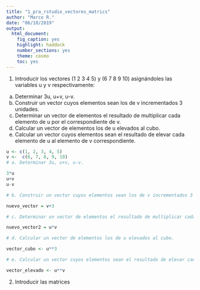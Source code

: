 ```yaml
---
title: "1_pra_rstudio_vectores_matrics"
author: "Marco R."
date: "06/10/2019"
output: 
  html_document: 
    fig_caption: yes
    highlight: haddock
    number_sections: yes
    theme: cosmo
    toc: yes
---
```


1. Introducir los vectores (1 2 3 4 5) y (6 7 8 9 10) asignándoles las variables u y v respectivamente: 

a. Determinar 3u, u+v, u-v. 
b. Construir un vector cuyos elementos sean los de v incrementados 3 unidades. 
c. Determinar un vector de elementos el resultado de multiplicar cada elemento de u por el correspondiente de v. 
d. Calcular un vector de elementos los de u elevados al cubo. 
e. Calcular un vector cuyos elementos sean el resultado de elevar cada elemento de u al elemento de v correspondiente. 


```r
u <- c(1, 2, 3, 4, 5)
v <-  c(6, 7, 8, 9, 10)
# a. Determinar 3u, u+v, u-v. 

3*u
u+v
u-v

```

```r
# b. Construir un vector cuyos elementos sean los de v incrementados 3 unidades.

nuevo_vector = v+3
```

```r
# c. Determinar un vector de elementos el resultado de multiplicar cada elemento de u por el correspondiente de v. 

nuevo_vector2 = u*v
```


```r
# d. Calcular un vector de elementos los de u elevados al cubo.

vector_cubo <- u**3
```

```r
# e. Calcular un vector cuyos elementos sean el resultado de elevar cada elemento de u al elemento de v correspondiente. 

vector_elevado <- u**v
```


2. Introducir las matrices 

\documentclass{article}
\usepackage{amsmath}
\begin{document}
\[
A=\begin{bmatrix}
    {1} & {2} & {1} \\
    {5} & {4} & {3} \\
    {7} & {1} & {0}
\end{bmatrix}
, B =
\begin{bmatrix}
    {-2}& {5} & {7} \\
    {4} & {3} & {1} \\
    {8} & {-1} & {3}
\end{bmatrix}
\]
\end{document}



a. Calcular A+B, AB, \[ A^4 \] 
b. Determinar una matriz cuyos elementos sean el resultado de multiplicar cada elemento de A por el correspondiente de B. 
c. Determinar una matriz cuyos elementos sean el resultado de dividir cada elemento de A por el correspondiente de B. 

```r
v1 <- c(1, 2, 1)
v2 <- c(5, 4, 3)
v3 <- c(7, 1, 0)
A <- rbind(v1, v2, v3)
b1 <- c(-2, 5, 7)
b2 <- c(4, 3, 1)
b3 <- c(8, -1, 3)
B <- rbind(b1, b2, b3)
print(B)
# a. Calcular A+B, AB, \[ A^4 \]
A+B
AB <- cbind(A, B)
print(AB)
A4 <- A^4
print(A4)
```

```r
# b. Determinar una matriz cuyos elementos sean el resultado de multiplicar cada elemento de A por el correspondiente de B. 
nueva_matriz <- A*B
print(A)
print(B)
print(nueva_matriz)

```

```r
# c. Determinar una matriz cuyos elementos sean el resultado de dividir cada elemento de A por el correspondiente de B.

matriz_division <- A/B
print(matriz_division)
```



3. Determinar si es posible: 

a. La inversa de A y de B. Verificar que el producto de una matriz por su inversa es la matriz identidad. 
b. La traza de B. 
c. El determinante y el rango de A.  

Pista: ayuda en inglés...

```r
# a. La inversa de A y de B. Verificar que el producto de una matriz por su inversa es la matriz identidad. 
help("matrix")
inversa_a <- solve(A)
#print(A)
#print(inversa_a)
print(A*inversa_a)




```


```r
# b. La traza de B. 
traza <- sum(diag(B))
print(B)
print(traza)
```


```r
# c. El determinante y el rango de A. 
determinante <- det(A)
```


4. Una empresa compra los siguientes artículos: 

|Referencia artículo | Cantidad de artículo | Precio de la unidad (sin IVA) |
|----------------------------------------------------------------------------
|100 |200 |190 |101 |
|150 |345 |102 |500 |
|69  |103 |49  |598 |


a. Introducir la tabla en mediante tres vectores: referencia, cantidad y coste. 
b. Determinar el coste total de cada producto. 
c. Construir una tabla con cada artículo y su coste total. 
d. Calcular el coste total a pagar por la empresa incluyendo un 21% de IVA 


```r
# a. Introducir la tabla en mediante tres vectores: referencia, cantidad y coste.

referencia <- c(100, 200, 190, 101)
cantidad <- c(150, 345, 102, 500)
coste <- c(69, 103, 49, 598)
matriz1 <- rbind(referencia, cantidad, coste)
print(matriz1)
colnames("Referencia artículo", "Cantidad de artículo", "Precio de la unidad (sin IVA)")

```

```r
# Respuesta b
```


```r
# Respuesta c
```


```r
# Respuesta d
```


5. Introducir los vectores u=(2,3,4) y v=(3,-4,8). 
a. Determinar la suma y el producto de todos los elementos de u. 
b. Calcular el máximo y mínimo de los elementos de v, así como el lugar donde están situados. 
c. Calcular el producto escalar de u y v. 
d. Determinar el módulo de los vectores.

```r
# Respuesta a Determinar la suma y el producto de todos los elementos de u. 
u <- c(2,3,4)
v <- c(3,-4,8)
suma_u <- sum(u)
producto_u <- prod(u) 
```


```r
# Respuesta b.Calcular el máximo y mínimo de los elementos de v, así como el lugar donde están situados.
minimo <- which.min(u)
maximo <- which.max(u)
print(minimo)
print(maximo)
print(u[minimo])
print(u[maximo])


```


```r
# Respuesta c. Calcular el producto escalar de u y v.
producto_escalar <- u %*% v
print(producto_escalar)
```


```r
# Respuesta d. Determinar el módulo de los vectores.
modulo_u <- sqrt(u[1]**2+u[2]**2+u[3]**2)
modulo_u
```

6. Construir los vectores cuyos elementos sean: 

a. Los números naturales comprendidos entre el 10 y el 100. 
b. (-1, -0,8, -0.6,............, 1.6, 1.8, 2). 
 112
c. Desde el 1 hasta el 3 igualmente espaciados y con un total de 38 elementos


```r
#Respuesta a. Los números naturales comprendidos entre el 10 y el 100.
v_naturales <- seq(10, 100, 1)
v_naturales

```

```r
# Respuesta b. (-1, -0,8, -0.6,............, 1.6, 1.8, 2). 
vector_1 <- seq(-1, 2, 0.2)
vector_1
length(vector_1)
```

```r
# Respuesta c. Desde el 1 hasta el 3 igualmente espaciados y con un total de 38 elementos
vector_2 <- seq(1, 3, length.out = 38)
vector_2
length(vector_2)
```



7. Dados u=(1,2,3), v=(4,5,6)

a. Construir el vector (0,1,2,3) a partir de u. 
b. Construir el vector de elementos los de u y v 

```r
# Respuesta a. Construir el vector (0,1,2,3) a partir de u.
u = c(1,2,3)
v = c(4,5,6)
c(0,u)
```

```r
# Respuesta b. Construir el vector de elementos los de u y v 
c(u,v)
```


8. Construir un vector w con los cuadrados de los 15 primeros números naturales. 

a. Extraer el cuadrado de 7. 
b. Extraer los cuadrados de los elementos que van desde el 2 al 6 ambos inclusive. 
c. Extraer los cuadrados de los elementos que van desde el 7 al 13 ambos inclusive en sentido inverso 
d. Construir, a partir de w un vector con los cuadrados de 1, 3, 7,14.


```r
# 8. Construir un vector w con los cuadrados de los 15 primeros números naturales. a. Extraer el cuadrado de 7. 
w <- seq(1,15)**2
w[7]
```


```r
# b. Extraer los cuadrados de los elementos que van desde el 2 al 6 ambos inclusive.
w[2:6]
```


```r
# Respuesta c Extraer los cuadrados de los elementos que van desde el 7 al 13 ambos inclusive en sentido inverso 
w[13:7]
```

```r
# Respuesta d Construir, a partir de w un vector con los cuadrados de 1, 3, 7,14.
nuevo <- c(w[1],w[3],w[7],w[14])
nuevo
```


9. Consider a vector:
x <- c(4,6,5,7,10,9,4,15)

What is the value of:
c(4,6,5,7,10,9,4,15) < 7

a. TRUE, FALSE, TRUE, FALSE, FALSE, FALSE, TRUE, FALSE
b. TRUE, TRUE, TRUE, FALSE, FALSE, FALSE, TRUE, FALSE
c. FALSE, TRUE, TRUE, FALSE, FALSE, FALSE, TRUE, FALSE
d. TRUE, TRUE, TRUE, TRUE, TRUE, FALSE, TRUE, FALSE
e. TRUE, TRUE, TRUE, FALSE, FALSE, FALSE, TRUE, FALSE


```r
# Respuesta b. TRUE, TRUE, TRUE, FALSE, FALSE, FALSE, TRUE, FALSE

```


10. If
z <- 0:9
then what is the output from the following R-statements:

digits <- as.character(z)
as.integer(digits)

a. Error in subset. object 'z' not found
b. 0, 1, 2, 3, 4, 5, 6, 7, 8, 9
c. "NA", "NA", "NA", "NA", "NA", "NA", "NA", "NA", "NA"
d. "0", "1", "2", "3", "4", "5", "6", "7", "8", "9"
e. 0, 0, 0, 0, 0, 0, 0, 0, 0

```r
# Respuesta b. 0, 1, 2, 3, 4, 5, 6, 7, 8, 9
z <- 0:9

digits <- as.character(z)
digits
as.integer(digits)
```



11. Consider the vector:
x <- c(1,2,3,4)

What is the value of k for:
(x+2)[(!is.na(x)) & x > 0] -> k

a. 1, 2, 3, 4
b. 1, 4, 9, 16
c. Error: object 'k' not found
d. 3, 4, 5, 6
e. numeric(0)


```r
# Respuesta
x <- c(1,2,3,4)


(x+2)[(!is.na(x)) & x > 0] -> k
k
```


12. Opcional (Dataframe)
Consider the AirPassenger data set
data(AirPassengers)

Which statement will produce the following output?
##  [1] 112 118 132 129 121 135 148 148 136 119 104 118

a. AirPassengers[time(AirPassengers) >= 1949 & time(AirPassengers) < 1950, 12]
b. AirPassengers[AirPassengers >= 1949 & AirPassengers < 1950]
c. AirPassengers[time(AirPassengers) >= 1949 & time(AirPassengers) < 1950]
d. AirPassengers[AirPassengers >= 1949 & AirPassengers < 1950, 12]
e. c[[1]]

```r
# Respuesta
data("AirPassengers")
```



13. If
x <- c(2, 4, 6, 8)
and
y <- c(TRUE, TRUE, FALSE, TRUE)

What is the value of:
sum(x[y])

a. 20
b. 8
c. 14
d. NA

```r
# Respuesta c. 14
```




14. Consider the vector:
x <- c(34, 56, 55, 87, NA, 4, 77, NA, 21, NA, 39)
Which R-statement will count the number of NA values in x?
a. count(is.na(X))
b. length(is.na(x))
c. sum(is.na(x))
d. count(!is.na(x))
e. sum(!is.na(x))

```r
# Respuesta
x <- c(34, 56, 55, 87, NA, 4, 77, NA, 21, NA, 39)
sum(is.na(x))
```


15. If:
Age <- c(22, 25, 18, 20)
Name <- c("James", "Mathew", "Olivia", "Stella")
Gender <- c("M", "M", "F", "F")
then what is the R-code for getting the following output;
##   Age   Name Gender
## 1  22  James      M
## 2  25 Mathew      M

a.
DataFrame = data.frame(c(Age), c(Name), c(Gender))
subset(DataFrame, Gender == "M")

b.
DataFrame = data.frame(c(Age),c(Name),c(Gender))
subset(Gender=="M"), eval=FALSE 

c.
DataFrame = data.frame(Age,Name,Gender)
subset(DataFrame,Gender=="M")

d.
DataFrame = data.frame(c(Age,Name,Gender))
subset(DataFrame,Gender=="M")

```r
# Respuesta
Age <- c(22, 25, 18, 20)
Name <- c("James", "Mathew", "Olivia", "Stella")
Gender <- c("M", "M", "F", "F")
DataFrame = data.frame(c(Age), c(Name), c(Gender))
subset(DataFrame, Gender == "M")
DataFrame
```



16. Consider two vectors:
p <- c (3, 5, 6, 8)
and
q <- c (3, 3, 3)
What is the value of:

p+q
a. 6, 8, 6, 8
b. 6, 8, 0, 0
c. 6, 8, NA, NA
d. 3, 5, 6, 8 Warning message: In p+q : longer object length is not a multiple of shorter object length
e. 6, 8, 9, 11

```r
# Respuesta. e. 6, 8, 9, 11
p <- c (3, 5, 6, 8)
q <- c (3, 3, 3)
p+q
```




